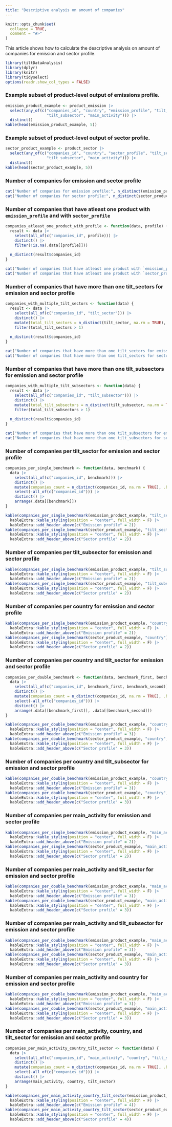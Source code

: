 ```yaml
---
title: "Descriptive analysis on amount of companies"
---
```


```r
knitr::opts_chunk$set(
  collapse = TRUE,
  comment = "#>"
)
```

This article shows how to calculate the descriptive analysis on amount of 
companies for emission and sector profile.

```r
library(tiltDataAnalysis)
library(dplyr)
library(knitr)
library(tidyselect)
options(readr.show_col_types = FALSE)
```

### Example subset of product-level output of emissions profile.

```r
emission_product_example <- product_emission |>
  select(any_of(c("companies_id", "country", "emission_profile", "tilt_sector", 
                  "tilt_subsector", "main_activity"))) |>
  distinct()
kable(head(emission_product_example, 5))
```

### Example subset of product-level output of sector profile.

```r
sector_product_example <- product_sector |>
  select(any_of(c("companies_id", "country", "sector_profile", "tilt_sector", 
                  "tilt_subsector", "main_activity"))) |>
  distinct()
kable(head(sector_product_example, 5))
```

### Number of companies for emission and sector profile

```r
cat("Number of companies for emission profile:", n_distinct(emission_product_example$companies_id))
cat("Number of companies for sector profile:", n_distinct(sector_product_example$companies_id))
```

### Number of companies that have atleast one product with `emission_profile` and with `sector_profile`

```r
companies_atleast_one_product_with_profile <- function(data, profile) {
  result <- data |>
    select(all_of(c("companies_id", profile))) |>
    distinct() |>
    filter(!is.na(.data[[profile]]))
  
  n_distinct(result$companies_id)
}
```

```r
cat("Number of companies that have atleast one product with `emission_profile`:", companies_atleast_one_product_with_profile(emission_product_example, "emission_profile"))
cat("Number of companies that have atleast one product with `sector_profile`:", companies_atleast_one_product_with_profile(sector_product_example, "sector_profile"))
```

### Number of companies that have more than one tilt_sectors for emission and sector profile

```r
companies_with_multiple_tilt_sectors <- function(data) {
  result <- data |>
    select(all_of(c("companies_id", "tilt_sector"))) |>
    distinct() |>
    mutate(total_tilt_sectors = n_distinct(tilt_sector, na.rm = TRUE), .by = "companies_id") |>
    filter(total_tilt_sectors > 1)
  
  n_distinct(result$companies_id)
}
```

```r
cat("Number of companies that have more than one tilt_sectors for emission profile:", companies_with_multiple_tilt_sectors(emission_product_example))
cat("Number of companies that have more than one tilt_sectors for sector profile:", companies_with_multiple_tilt_sectors(sector_product_example))
```

### Number of companies that have more than one tilt_subsectors for emission and sector profile

```r
companies_with_multiple_tilt_subsectors <- function(data) {
  result <- data |>
    select(all_of(c("companies_id", "tilt_subsector"))) |>
    distinct() |>
    mutate(total_tilt_subsectors = n_distinct(tilt_subsector, na.rm = TRUE), .by = "companies_id") |>
    filter(total_tilt_subsectors > 1)
  
  n_distinct(result$companies_id)
}
```

```r
cat("Number of companies that have more than one tilt_subsectors for emission profile:", companies_with_multiple_tilt_subsectors(emission_product_example))
cat("Number of companies that have more than one tilt_subsectors for sector profile:", companies_with_multiple_tilt_subsectors(sector_product_example))
```

### Number of companies per tilt_sector for emission and sector profile

```r
companies_per_single_benchmark <- function(data, benchmark) {
  data |>
    select(all_of(c("companies_id", benchmark))) |>
    distinct() |>
    mutate(companies_count = n_distinct(companies_id, na.rm = TRUE), .by = benchmark) |>
    select(-all_of(c("companies_id"))) |>
    distinct() |>
    arrange(.data[[benchmark]])
}
```

```r
kable(companies_per_single_benchmark(emission_product_example, "tilt_sector"), align = "lc", format.args = list(big.mark = ",")) |>
  kableExtra::kable_styling(position = "center", full_width = F) |>
  kableExtra::add_header_above(c("Emission profile" = 2))
kable(companies_per_single_benchmark(sector_product_example, "tilt_sector"), align = "lc", format.args = list(big.mark = ",")) |>
  kableExtra::kable_styling(position = "center", full_width = F) |>
  kableExtra::add_header_above(c("Sector profile" = 2))
```

### Number of companies per tilt_subsector for emission and sector profile

```r
kable(companies_per_single_benchmark(emission_product_example, "tilt_subsector"), align = "lc", format.args = list(big.mark = ",")) |>
  kableExtra::kable_styling(position = "center", full_width = F) |>
  kableExtra::add_header_above(c("Emission profile" = 2))
kable(companies_per_single_benchmark(sector_product_example, "tilt_subsector"), align = "lc", format.args = list(big.mark = ",")) |>
  kableExtra::kable_styling(position = "center", full_width = F) |>
  kableExtra::add_header_above(c("Sector profile" = 2))
```

### Number of companies per country for emission and sector profile

```r
kable(companies_per_single_benchmark(emission_product_example, "country"), align = "lc", format.args = list(big.mark = ",")) |>
  kableExtra::kable_styling(position = "center", full_width = F) |>
  kableExtra::add_header_above(c("Emission profile" = 2))
kable(companies_per_single_benchmark(sector_product_example, "country"), align = "lc", format.args = list(big.mark = ",")) |>
  kableExtra::kable_styling(position = "center", full_width = F) |>
  kableExtra::add_header_above(c("Sector profile" = 2))
```

### Number of companies per country and tilt_sector for emission and sector profile

```r
companies_per_double_benchmark <- function(data, benchmark_first, benchmark_second) {
  data |>
    select(all_of(c("companies_id", benchmark_first, benchmark_second))) |>
    distinct() |>
    mutate(companies_count = n_distinct(companies_id, na.rm = TRUE), .by = c(benchmark_first, benchmark_second)) |>
    select(-all_of(c("companies_id"))) |>
    distinct() |>
    arrange(.data[[benchmark_first]], .data[[benchmark_second]])
}
```

```r
kable(companies_per_double_benchmark(emission_product_example, "country", "tilt_sector"), align = "lcc", format.args = list(big.mark = ",")) |>
  kableExtra::kable_styling(position = "center", full_width = F) |>
  kableExtra::add_header_above(c("Emission profile" = 3))
kable(companies_per_double_benchmark(sector_product_example, "country", "tilt_sector"), align = "lcc", format.args = list(big.mark = ",")) |>
  kableExtra::kable_styling(position = "center", full_width = F) |>
  kableExtra::add_header_above(c("Sector profile" = 3))
```

### Number of companies per country and tilt_subsector for emission and sector profile

```r
kable(companies_per_double_benchmark(emission_product_example, "country", "tilt_subsector"), align = "lcc", format.args = list(big.mark = ",")) |>
  kableExtra::kable_styling(position = "center", full_width = F) |>
  kableExtra::add_header_above(c("Emission profile" = 3))
kable(companies_per_double_benchmark(sector_product_example, "country", "tilt_subsector"), align = "lcc", format.args = list(big.mark = ",")) |>
  kableExtra::kable_styling(position = "center", full_width = F) |>
  kableExtra::add_header_above(c("Sector profile" = 3))
```

### Number of companies per main_activity for emission and sector profile

```r
kable(companies_per_single_benchmark(emission_product_example, "main_activity"), align = "lc", format.args = list(big.mark = ",")) |>
  kableExtra::kable_styling(position = "center", full_width = F) |>
  kableExtra::add_header_above(c("Emission profile" = 2))
kable(companies_per_single_benchmark(sector_product_example, "main_activity"), align = "lc", format.args = list(big.mark = ",")) |>
  kableExtra::kable_styling(position = "center", full_width = F) |>
  kableExtra::add_header_above(c("Sector profile" = 2))
```

### Number of companies per main_activity and tilt_sector for emission and sector profile

```r
kable(companies_per_double_benchmark(emission_product_example, "main_activity", "tilt_sector"), align = "lcc", format.args = list(big.mark = ",")) |>
  kableExtra::kable_styling(position = "center", full_width = F) |>
  kableExtra::add_header_above(c("Emission profile" = 3))
kable(companies_per_double_benchmark(sector_product_example, "main_activity", "tilt_sector"), align = "lcc", format.args = list(big.mark = ",")) |>
  kableExtra::kable_styling(position = "center", full_width = F) |>
  kableExtra::add_header_above(c("Sector profile" = 3))
```

### Number of companies per main_activity and tilt_subsector for emission and sector profile

```r
kable(companies_per_double_benchmark(emission_product_example, "main_activity", "tilt_subsector"), align = "lcc", format.args = list(big.mark = ",")) |>
  kableExtra::kable_styling(position = "center", full_width = F) |>
  kableExtra::add_header_above(c("Emission profile" = 3))
kable(companies_per_double_benchmark(sector_product_example, "main_activity", "tilt_subsector"), align = "lcc", format.args = list(big.mark = ",")) |>
  kableExtra::kable_styling(position = "center", full_width = F) |>
  kableExtra::add_header_above(c("Sector profile" = 3))
```

### Number of companies per main_activity and country for emission and sector profile

```r
kable(companies_per_double_benchmark(emission_product_example, "main_activity", "country"), align = "lcc", format.args = list(big.mark = ",")) |>
  kableExtra::kable_styling(position = "center", full_width = F) |>
  kableExtra::add_header_above(c("Emission profile" = 3))
kable(companies_per_double_benchmark(sector_product_example, "main_activity", "country"), align = "lcc", format.args = list(big.mark = ",")) |>
  kableExtra::kable_styling(position = "center", full_width = F) |>
  kableExtra::add_header_above(c("Sector profile" = 3))
```

### Number of companies per main_activity, country, and tilt_sector for emission and sector profile

```r
companies_per_main_activity_country_tilt_sector <- function(data) {
  data |>
    select(all_of(c("companies_id", "main_activity", "country", "tilt_sector"))) |>
    distinct() |>
    mutate(companies_count = n_distinct(companies_id, na.rm = TRUE), .by = c("main_activity", "country", "tilt_sector")) |>
    select(-all_of(c("companies_id"))) |>
    distinct() |>
    arrange(main_activity, country, tilt_sector)
}
```

```r
kable(companies_per_main_activity_country_tilt_sector(emission_product_example), align = "lccc", format.args = list(big.mark = ",")) |>
  kableExtra::kable_styling(position = "center", full_width = F) |>
  kableExtra::add_header_above(c("Emission profile" = 4))
kable(companies_per_main_activity_country_tilt_sector(sector_product_example), align = "lccc", format.args = list(big.mark = ",")) |>
  kableExtra::kable_styling(position = "center", full_width = F) |>
  kableExtra::add_header_above(c("Sector profile" = 4))
```
